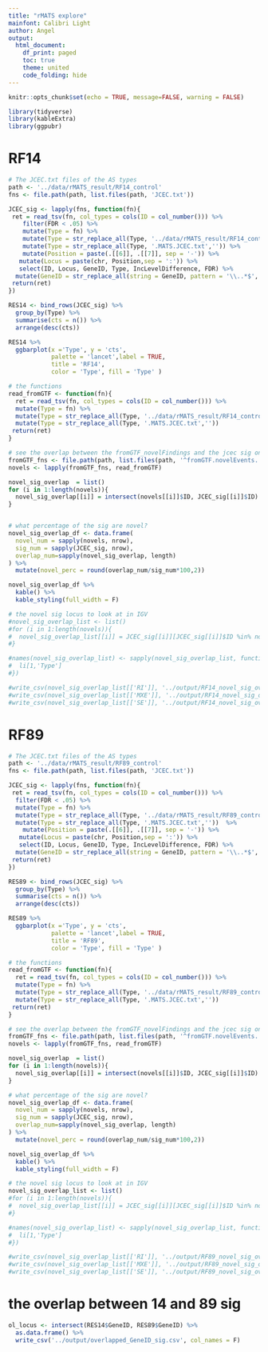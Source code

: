 ```yaml
---
title: "rMATS explore"
mainfont: Calibri Light 
author: Angel
output:
  html_document:
    df_print: paged
    toc: true
    theme: united
    code_folding: hide
---
```


```r
knitr::opts_chunk$set(echo = TRUE, message=FALSE, warning = FALSE)
```

```r
library(tidyverse)
library(kableExtra)
library(ggpubr)
```

# RF14

```r
# The JCEC.txt files of the AS types
path <- '../data/rMATS_result/RF14_control'
fns <- file.path(path, list.files(path, 'JCEC.txt'))

JCEC_sig <- lapply(fns, function(fn){
 ret = read_tsv(fn, col_types = cols(ID = col_number())) %>%
    filter(FDR < .05) %>%
    mutate(Type = fn) %>%
    mutate(Type = str_replace_all(Type, '../data/rMATS_result/RF14_control/','')) %>%
    mutate(Type = str_replace_all(Type, '.MATS.JCEC.txt','')) %>%
    mutate(Position = paste(.[[6]], .[[7]], sep = '-')) %>%
   mutate(Locus = paste(chr, Position,sep = ':')) %>%
   select(ID, Locus, GeneID, Type, IncLevelDifference, FDR) %>%
  mutate(GeneID = str_replace_all(string = GeneID, pattern = '\\..*$', replacement = '')) 
 return(ret)
})

RES14 <- bind_rows(JCEC_sig) %>%
  group_by(Type) %>%
  summarise(cts = n()) %>%
  arrange(desc(cts)) 

RES14 %>%
  ggbarplot(x ='Type', y = 'cts', 
            palette = 'lancet',label = TRUE,
            title = 'RF14',
            color = 'Type', fill = 'Type' )

```


```r
# the functions
read_fromGTF <- function(fn){
  ret = read_tsv(fn, col_types = cols(ID = col_number())) %>%
  mutate(Type = fn) %>%
  mutate(Type = str_replace_all(Type, '../data/rMATS_result/RF14_control/','')) %>%
  mutate(Type = str_replace_all(Type, '.MATS.JCEC.txt','')) 
 return(ret)
}
```


```r
# see the overlap between the fromGTF_novelFindings and the jcec sig ones
fromGTF_fns <- file.path(path, list.files(path, '^fromGTF.novelEvents.'))
novels <- lapply(fromGTF_fns, read_fromGTF)

novel_sig_overlap  = list()
for (i in 1:length(novels)){
  novel_sig_overlap[[i]] = intersect(novels[[i]]$ID, JCEC_sig[[i]]$ID)
}


# what percentage of the sig are novel?
novel_sig_overlap_df <- data.frame(
  novel_num = sapply(novels, nrow),
  sig_num = sapply(JCEC_sig, nrow),
  overlap_num=sapply(novel_sig_overlap, length)
) %>%
  mutate(novel_perc = round(overlap_num/sig_num*100,2))

novel_sig_overlap_df %>% 
  kable() %>%
  kable_styling(full_width = F)

# the novel sig locus to look at in IGV
#novel_sig_overlap_list <- list()
#for (i in 1:length(novels)){
#  novel_sig_overlap_list[[i]] = JCEC_sig[[i]][JCEC_sig[[i]]$ID %in% novel_sig_overlap[[i]]$ID,]
#}

#names(novel_sig_overlap_list) <- sapply(novel_sig_overlap_list, function(li){
#  li[1,'Type']
#})

#write_csv(novel_sig_overlap_list[['RI']], '../output/RF14_novel_sig_overlap_RI.csv')
#write_csv(novel_sig_overlap_list[['MXE']], '../output/RF14_novel_sig_overlap_MXE.csv')
#write_csv(novel_sig_overlap_list[['SE']], '../output/RF14_novel_sig_overlap_SE.csv')

```

# RF89

```r
# The JCEC.txt files of the AS types
path <- '../data/rMATS_result/RF89_control'
fns <- file.path(path, list.files(path, 'JCEC.txt'))

JCEC_sig <- lapply(fns, function(fn){
 ret = read_tsv(fn, col_types = cols(ID = col_number())) %>%
  filter(FDR < .05) %>%
  mutate(Type = fn) %>%
  mutate(Type = str_replace_all(Type, '../data/rMATS_result/RF89_control/','')) %>%
  mutate(Type = str_replace_all(Type, '.MATS.JCEC.txt',''))  %>%
    mutate(Position = paste(.[[6]], .[[7]], sep = '-')) %>%
   mutate(Locus = paste(chr, Position,sep = ':')) %>%
   select(ID, Locus, GeneID, Type, IncLevelDifference, FDR) %>%
  mutate(GeneID = str_replace_all(string = GeneID, pattern = '\\..*$', replacement = '')) 
 return(ret)
})

RES89 <- bind_rows(JCEC_sig) %>%
  group_by(Type) %>%
  summarise(cts = n()) %>%
  arrange(desc(cts)) 

RES89 %>%
  ggbarplot(x ='Type', y = 'cts', 
            palette = 'lancet',label = TRUE,
            title = 'RF89',
            color = 'Type', fill = 'Type' )
```


```r
# the functions
read_fromGTF <- function(fn){
  ret = read_tsv(fn, col_types = cols(ID = col_number())) %>%
  mutate(Type = fn) %>%
  mutate(Type = str_replace_all(Type, '../data/rMATS_result/RF89_control/','')) %>%
  mutate(Type = str_replace_all(Type, '.MATS.JCEC.txt','')) 
 return(ret)
}
```


```r
# see the overlap between the fromGTF_novelFindings and the jcec sig ones
fromGTF_fns <- file.path(path, list.files(path, '^fromGTF.novelEvents.'))
novels <- lapply(fromGTF_fns, read_fromGTF)

novel_sig_overlap  = list()
for (i in 1:length(novels)){
  novel_sig_overlap[[i]] = intersect(novels[[i]]$ID, JCEC_sig[[i]]$ID)
}

# what percentage of the sig are novel?
novel_sig_overlap_df <- data.frame(
  novel_num = sapply(novels, nrow),
  sig_num = sapply(JCEC_sig, nrow),
  overlap_num=sapply(novel_sig_overlap, length)
) %>%
  mutate(novel_perc = round(overlap_num/sig_num*100,2))

novel_sig_overlap_df %>% 
  kable() %>%
  kable_styling(full_width = F)

# the novel sig locus to look at in IGV
novel_sig_overlap_list <- list()
#for (i in 1:length(novels)){
#  novel_sig_overlap_list[[i]] = JCEC_sig[[i]][JCEC_sig[[i]]$ID %in% novel_sig_overlap[[i]]$ID,]
#}

#names(novel_sig_overlap_list) <- sapply(novel_sig_overlap_list, function(li){
#  li[1,'Type']
#})

#write_csv(novel_sig_overlap_list[['RI']], '../output/RF89_novel_sig_overlap_RI.csv')
#write_csv(novel_sig_overlap_list[['MXE']], '../output/RF89_novel_sig_overlap_MXE.csv')
#write_csv(novel_sig_overlap_list[['SE']], '../output/RF89_novel_sig_overlap_SE.csv')

```

# the overlap between 14 and 89 sig

```r
ol_locus <- intersect(RES14$GeneID, RES89$GeneID) %>%
  as.data.frame() %>%
  write_csv('../output/overlapped_GeneID_sig.csv', col_names = F)
```


